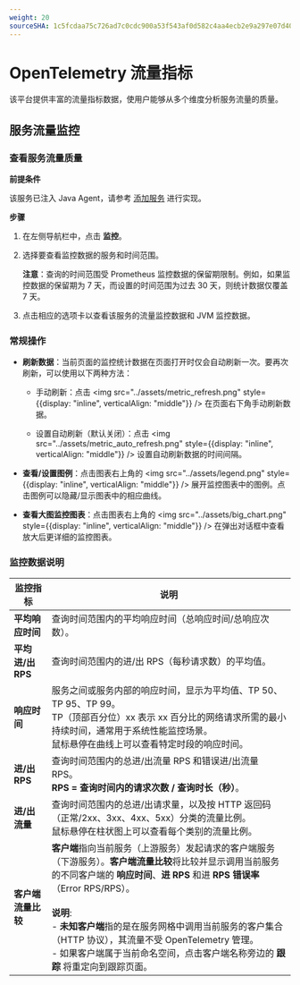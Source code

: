 ```yaml
---
weight: 20
sourceSHA: 1c5fcdaa75c726ad7c0cdc900a53f543af0d582c4aa4ecb2e9a297e07d407de6
---
```


# OpenTelemetry 流量指标

该平台提供丰富的流量指标数据，使用户能够从多个维度分析服务流量的质量。

## 服务流量监控

### 查看服务流量质量

**前提条件**

该服务已注入 Java Agent，请参考 [添加服务](../../microservice/add-service.md#add-opentelemetry-service) 进行实现。

**步骤**

1. 在左侧导航栏中，点击 **监控**。

2. 选择要查看监控数据的服务和时间范围。

   **注意**：查询的时间范围受 Prometheus 监控数据的保留期限制。例如，如果监控数据的保留期为 7 天，而设置的时间范围为过去 30 天，则统计数据仅覆盖 7 天。

3. 点击相应的选项卡以查看该服务的流量监控数据和 JVM 监控数据。

### 常规操作

- **刷新数据**：当前页面的监控统计数据在页面打开时仅会自动刷新一次。要再次刷新，可以使用以下两种方法：

  - 手动刷新：点击 <img src="../assets/metric_refresh.png" style={{display: "inline", verticalAlign: "middle"}} /> 在页面右下角手动刷新数据。

  - 设置自动刷新（默认关闭）：点击 <img src="../assets/metric_auto_refresh.png" style={{display: "inline", verticalAlign: "middle"}} /> 设置自动刷新数据的时间间隔。

- **查看/设置图例**：点击图表右上角的 <img src="../assets/legend.png" style={{display: "inline", verticalAlign: "middle"}} /> 展开监控图表中的图例。点击图例可以隐藏/显示图表中的相应曲线。

- **查看大图监控图表**：点击图表右上角的 <img src="../assets/big_chart.png" style={{display: "inline", verticalAlign: "middle"}} /> 在弹出对话框中查看放大后更详细的监控图表。

### 监控数据说明

| 监控指标                         | 说明                                                                                                                                                                                                                                                                                                                                                                                                                                                                                                                                                                                                                                 |
|----------------------------------|--------------------------------------------------------------------------------------------------------------------------------------------------------------------------------------------------------------------------------------------------------------------------------------------------------------------------------------------------------------------------------------------------------------------------------------------------------------------------------------------------------------------------------------------------------------------------------------------------------------------------------------|
| **平均响应时间**                 | 查询时间范围内的平均响应时间（总响应时间/总响应次数）。                                                                                                                                                                                                                                                                                                                                                                                                                                                                                                                                                                                                                                      |
| **平均进/出 RPS**                | 查询时间范围内的进/出 RPS（每秒请求数）的平均值。                                                                                                                                                                                                                                                                                                                                                                                                                                                                                                                                                                                                                                            |
| **响应时间**                     | 服务之间或服务内部的响应时间，显示为平均值、TP 50、TP 95、TP 99。<br />TP（顶部百分位）xx 表示 xx 百分比的网络请求所需的最小持续时间，通常用于系统性能监控场景。<br />鼠标悬停在曲线上可以查看特定时段的响应时间。                                                                                                                                                                                                                                                                                                                                                                                                                                |
| **进/出 RPS**                    | 查询时间范围内的总进/出流量 RPS 和错误进/出流量 RPS。<br />**RPS = 查询时间内的请求次数 / 查询时长（秒）**。                                                                                                                                                                                                                                                                                                                                                                                                                                                                                                                                                                        |
| **进/出流量**                    | 查询时间范围内的总进/出请求量，以及按 HTTP 返回码（正常/2xx、3xx、4xx、5xx）分类的流量比例。<br />鼠标悬停在柱状图上可以查看每个类别的流量比例。                                                                                                                                                                                                                                                                                                                                                                                                                                                                                                            |
| **客户端流量比较**               | **客户端**指向当前服务（上游服务）发起请求的客户端服务（下游服务）。**客户端流量比较**将比较并显示调用当前服务的不同客户端的 **响应时间**、**进 RPS** 和进 **RPS 错误率**（Error RPS/RPS）。<br /><br />**说明**:<br />- **未知客户端**指的是在服务网格中调用当前服务的客户集合（HTTP 协议），其流量不受 OpenTelemetry 管理。<br />- 如果客户端属于当前命名空间，点击客户端名称旁边的 **跟踪** 将重定向到跟踪页面。
